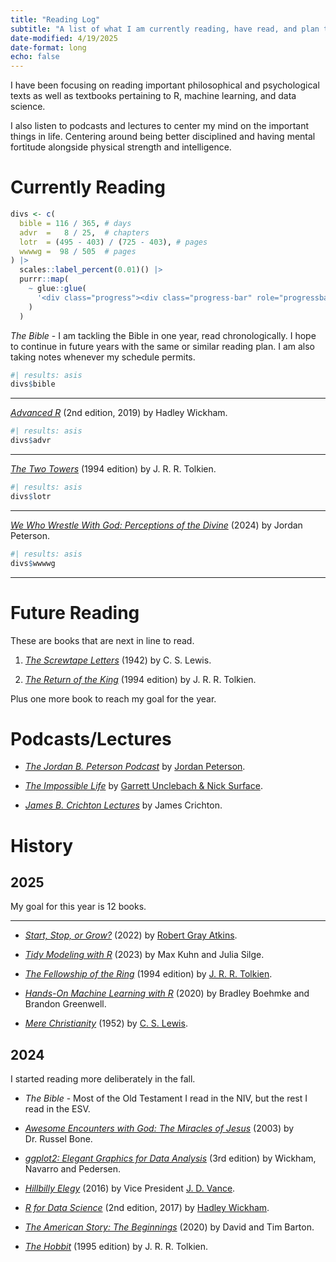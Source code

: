 ```yaml
---
title: "Reading Log"
subtitle: "A list of what I am currently reading, have read, and plan to read."
date-modified: 4/19/2025
date-format: long
echo: false
---
```


I have been focusing on reading important philosophical and psychological texts as well as textbooks pertaining to R, machine learning, and data science.

I also listen to podcasts and lectures to center my mind on the important things in life.
Centering around being better disciplined and having mental fortitude alongside physical strength and intelligence.

# Currently Reading

```r
divs <- c(
  bible = 116 / 365, # days
  advr  =   8 / 25,  # chapters
  lotr  = (495 - 403) / (725 - 403), # pages
  wwwwg =  98 / 505  # pages
) |> 
  scales::label_percent(0.01)() |> 
  purrr::map(
    ~ glue::glue(
      '<div class="progress"><div class="progress-bar" role="progressbar" style="width: {.x};" aria-valuenow="50" aria-valuemin="0" aria-valuemax="100"></div></div>'
    )
  )
```

*The Bible* - I am tackling the Bible in one year, read chronologically. I hope to continue in future years with the same or similar reading plan. I am also taking notes whenever my schedule permits.

```r
#| results: asis
divs$bible
```

---

[*Advanced R*](https://adv-r.hadley.nz/index.html) (2nd edition, 2019) by Hadley Wickham.

```r
#| results: asis
divs$advr
```

---

[*The Two Towers*](https://en.wikipedia.org/wiki/The_Two_Towers) (1994 edition) by J. R. R. Tolkien.

```r
#| results: asis
divs$lotr
```

---

[*We Who Wrestle With God: Perceptions of the Divine*](https://www.penguinrandomhouse.com/books/714076/we-who-wrestle-with-god-by-jordan-b-peterson/) (2024) by Jordan Peterson.

```r
#| results: asis
divs$wwwwg
```

---

# Future Reading

These are books that are next in line to read.

1. [*The Screwtape Letters*](https://en.wikipedia.org/wiki/The_Screwtape_Letters) (1942) by C. S. Lewis.

2. [*The Return of the King*](https://en.wikipedia.org/wiki/The_Return_of_the_King) (1994 edition) by J. R. R. Tolkien.

Plus one more book to reach my goal for the year.

# Podcasts/Lectures

- [*The Jordan B. Peterson Podcast*](https://open.spotify.com/show/1Zw2DKjelPnuEYpydFlhgN?si=fd1d1b72d8464e06) by [Jordan Peterson](https://www.jordanbpeterson.com/).

- [*The Impossible Life*](https://open.spotify.com/show/3McmSdhO7OR6GB97Nqq69I?si=344f35bad6284a28) by [Garrett Unclebach & Nick Surface](https://www.theimpossible.life/).

- [*James B. Crichton Lectures*](https://open.spotify.com/show/4mgsxnDBgwKIrgn7Z4Wkya?si=5b4e31ed13b4403a) by James Crichton.

# History

## 2025

My goal for this year is 12 books.

<div class="progress"><div class="progress-bar" role="progressbar" style="width: 41.67%; background-color:#d9534f;" aria-valuenow="50" aria-valuemin="0" aria-valuemax="100"></div></div>

---

- [*Start, Stop, or Grow?*](https://robertgrayatkins.com/book/) (2022) by [Robert Gray Atkins](https://robertgrayatkins.com/).

- [*Tidy Modeling with R*](https://www.tmwr.org/) (2023) by Max Kuhn and Julia Silge.

- [*The Fellowship of the Ring*](https://en.wikipedia.org/wiki/The_Fellowship_of_the_Ring) (1994 edition) by [J. R. R. Tolkien](https://en.wikipedia.org/wiki/J._R._R._Tolkien).

- [*Hands-On Machine Learning with R*](https://bradleyboehmke.github.io/HOML/) (2020) by Bradley Boehmke and Brandon Greenwell.

- [*Mere Christianity*](https://en.wikipedia.org/wiki/Mere_Christianity) (1952) by [C. S. Lewis](https://en.wikipedia.org/wiki/C._S._Lewis).

## 2024

I started reading more deliberately in the fall.

- *The Bible* - Most of the Old Testament I read in the NIV, but the rest I read in the ESV.

- [*Awesome Encounters with God: The Miracles of Jesus*](https://www.thriftbooks.com/w/awesome-encounters-with-god---the-miracles-of-jesus_dr-russell-bone/52477651/#edition=71087318) (2003) by Dr. Russel Bone.

- [*ggplot2: Elegant Graphics for Data Analysis*](https://ggplot2-book.org/) (3rd edition) by Wickham, Navarro and Pedersen.

- [*Hillbilly Elegy*](https://en.wikipedia.org/wiki/Hillbilly_Elegy) (2016) by Vice President [J. D. Vance](https://en.wikipedia.org/wiki/JD_Vance).

- [*R for Data Science*](https://r4ds.hadley.nz/) (2nd edition, 2017) by [Hadley Wickham](https://github.com/hadley).

- [*The American Story: The Beginnings*](https://www.google.com/books/edition/The_American_Story/r3GVzQEACAAJ?hl=en) (2020) by David and Tim Barton.

- [*The Hobbit*](https://en.wikipedia.org/wiki/The_Hobbit) (1995 edition) by J. R. R. Tolkien.
